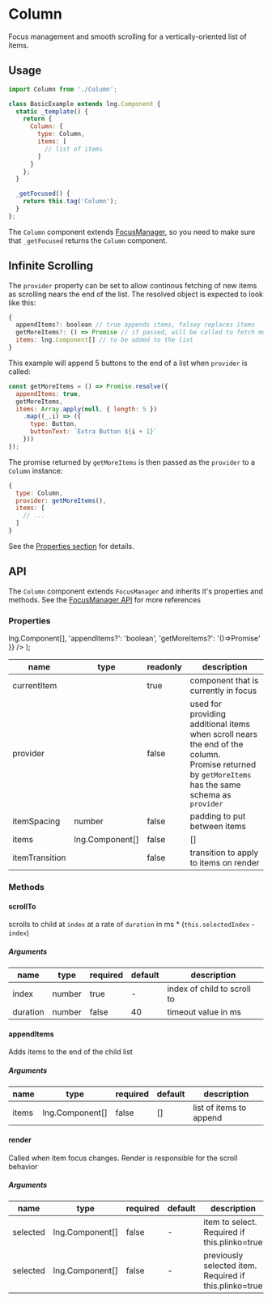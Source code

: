 

# Column

Focus management and smooth scrolling for a vertically-oriented list of items.

## Usage

```js
import Column from './Column';

class BasicExample extends lng.Component {
  static _template() {
    return {
      Column: {
        type: Column,
        items: [
          // list of items
        ]
      }
    };
  }

  _getFocused() {
    return this.tag('Column');
  }
};
```

The `Column` component extends [FocusManager][fm-docs], so you need to make sure that `_getFocused` returns the `Column` component.

<Preview>
  <Story id="column--basic" />
</Preview>

## Infinite Scrolling

The `provider` property can be set to allow continous fetching of new items as scrolling nears the end of the list. The resolved object is expected to look like this:

```js
{
  appendItems?: boolean // true appends items, falsey replaces items
  getMoreItems?: () => Promise // if passed, will be called to fetch more items
  items: lng.Component[] // to be added to the list
}
```

This example will append 5 buttons to the end of a list when `provider` is called:

```js
const getMoreItems = () => Promise.resolve({
  appendItems: true,
  getMoreItems,
  items: Array.apply(null, { length: 5 })
    .map((_,i) => ({
      type: Button, 
      buttonText: `Extra Button ${i + 1}`
    }))
});
```

The promise returned by `getMoreItems` is then passed as the `provider` to a `Column` instance:

```js
{
  type: Column,
  provider: getMoreItems(),
  items: [
    // ...
  ]
}
```

<Preview>
  <Story id="column--provider" />
</Preview>

See the [Properties section](#properties) for details. 

## API

The `Column` component extends `FocusManager` and inherits it's properties and methods. See the [FocusManager API][fm-api] for more references

### Properties

  <GenericType type="Promise">
    <ObjectFormat object={{
      items: <DocsLink id="lng.Component">lng.Component[]</DocsLink>,
      'appendItems?': 'boolean',
      'getMoreItems?': '()=>Promise'
    }} />
  </GenericType>
);

name|type|readonly|description
--|--|--|--
currentItem|<DocsLink id="lng.Component" />|true|component that is currently in focus 
provider|<ProviderType />|false|used for providing additional items when scroll nears the end of the column.<br />Promise returned by `getMoreItems` has the same schema as `provider`
itemSpacing|number|false|padding to put between items
items|<DocsLink id="lng.Component">lng.Component[]</DocsLink>|false|[]|components to list in the row
itemTransition|<DocsLink id="lng.Transition" />|false|transition to apply to items on render


### Methods

#### scrollTo

scrolls to child at `index` at a rate of `duration` in ms * (`this.selectedIndex` - `index`)

##### Arguments

name|type|required|default|description
--|--|--|--|--
index|number|true|-|index of child to scroll to
duration|number|false|40|timeout value in ms

#### appendItems

Adds items to the end of the child list

##### Arguments

name|type|required|default|description
--|--|--|--|--
items|<DocsLink id="lng.Component">lng.Component[]</DocsLink>|false|[]|list of items to append

#### render

Called when item focus changes. Render is responsible for the scroll behavior

##### Arguments

name|type|required|default|description
--|--|--|--|--
selected|<DocsLink id="lng.Component">lng.Component[]</DocsLink>|false|-|item to select. Required if this.plinko=true
selected|<DocsLink id="lng.Component">lng.Component[]</DocsLink>|false|-|previously selected item. Required if this.plinko=true

[fm-docs]: ?path=/docs/focusmanager--rows
[fm-api]: ?path=/docs/focusmanager--rows#api